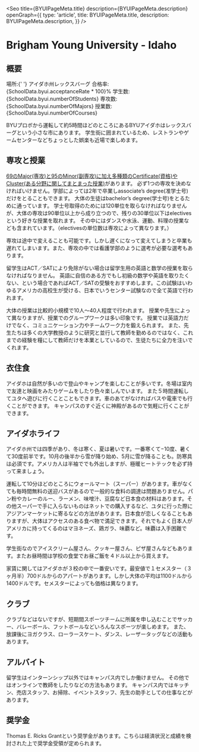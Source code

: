 
<Seo
  title={BYUIPageMeta.title}
  description={BYUIPageMeta.description}
  openGraph={{
    type: 'article',
    title: BYUIPageMeta.title,
    description: BYUIPageMeta.description,
  }}
/>


# Brigham Young University - Idaho


## 概要

<SplitPane>
  <Pane>
    <NextImage
      className='h-80'
      src={byuiLogoImage}
      alt='BYUI Logo'
      placeholder='blur'
      layout='fill'
      objectFit='scale-down'
    />
  </Pane>
  <Pane>
    <MDX.ul>
      <MDX.li>
        <span className='font-bold'>場所</span>:{' '}
        <MDX.a href='https://www.google.com/maps/place/Brigham+Young+University-Idaho/@43.814414,-111.7854437,17z/data=!3m1!4b1!4m5!3m4!1s0x53540b03dc48a5cf:0x1e5534d3c38ef412!8m2!3d43.8144101!4d-111.783255'>
          アイダホ州レックスバーグ
        </MDX.a>
      </MDX.li>
      <MDX.li><span className='font-bold'>合格率</span>: <Digit>{SchoolData.byui.acceptanceRate * 100}</Digit>%</MDX.li>
      <MDX.li><span className='font-bold'>学生数</span>: <Digit>{SchoolData.byui.numberOfStudents}</Digit></MDX.li>
      <MDX.li><span className='font-bold'>専攻数</span>: <Digit>{SchoolData.byui.numberOfMajors}</Digit></MDX.li>
      <MDX.li><span className='font-bold'>授業数</span>: <Digit>{SchoolData.byui.numberOfCourses}</Digit></MDX.li>
     </MDX.ul>
  </Pane>
</SplitPane>

BYUプロボから運転して約5時間ほどのところにあるBYUアイダホはレックスバーグという小さな市にあります。
学生街に囲まれているため、レストランやゲームセンターなどちょっとした娯楽も近場で楽しめます。


## 専攻と授業

<div className='py-8 md:float-left'>
  <PhotoViewer
    colorClass='bg-gradient-to-br from-byui to-byui-dark'
    images={[
      {
        src: byuiClassImage,
        alt: 'BYUI 授業風景',
        citation: 'https://www.byui.edu/foundations/for-students/course-requirements/fdwld101-world-foundations-i',
        placeholder: 'blur',
        layout: 'fill',
        objectFit: 'cover',
      },
    ]}
  />
</div>

[69のMajor(専攻)と95のMinor(副専攻)に加え多種類のCertificate(資格)やCluster(ある分野に関してまとまった授業)](https://www.byui.edu/catalog#/programs)があります。
必ず1つの専攻を決めなければいけません。学部によっては2年で卒業しassociate’s degree(准学士号)だけをとることもできます。
大体の生徒はbachelor’s degree(学士号)をとるために通っています。
学士号取得のためには120単位を取らなければなりませんが、大体の専攻は90単位以上から成り立つので、残りの30単位以下はelectivesという好きな授業を取れます。
その中にはダンスや水泳、運動、料理の授業なども含まれています。（electivesの単位数は専攻によって異なります。）

専攻は途中で変えることも可能です。しかし遅くになって変えてしまうと卒業も遅れてしまいます。また、専攻の中では看護学部のように選考が必要な選考もあります。

留学生はACT／SATにより免除がない場合は留学生用の英語と数学の授業を取らなければなりません。
英語に自信のある方でもし初級の数学や英語を取りたくない、という場合であればACT／SATの受験をおすすめします。この試験はいわゆるアメリカの高校生が受ける、日本でいうセンター試験なので全て英語で行われます。

大体の授業は比較的小規模で10人〜40人程度で行われます。
授業や先生によって異なりますが、授業でのグループワークは多い印象です。
授業では英語力だけでなく、コミュニケーション力やチームワーク力を鍛えられます。
また、先生たちは多くの大学教授のように研究と並行して教師を勤めるのではなく、これまでの経験を糧にして教師だけを本業としているので、生徒たちに全力を注いでくれます。


## 衣住食

<div className='py-8 md:float-left'>
  <PhotoViewer
    colorClass='bg-gradient-to-br from-byui to-byui-dark'
    images={[
      {
        src: byuiHousingImage,
        alt: 'BYUI 学生寮',
        citation: 'https://www.byui.edu/housing/centre-square/features-and-gallery',
        placeholder: 'blur',
        layout: 'fill',
        objectFit: 'cover',
      },
    ]}
  />
</div>

アイダホは自然が多いので登山やキャンプを楽しむことが多いです。冬場は室内で友達と映画をみたりゲームをしたり色々楽しんでいます。
また５時間運転してユタへ遊びに行くことこともできます。車のあてがなければバスや電車でも行くことができます。
キャンパスのすぐ近くに神殿があるので気軽に行くことができます。


## アイダホライフ

アイダホ州では四季があり、冬は寒く、夏は暑いです。一番寒くて−10度、暑くて30度前半です。10月の後半から雪が降り始め、5月に雪が降ることも。防寒具は必須です。アメリカ人は半袖ででも外出しますが、極暖ヒートテックを必ず持って来ましょう。

運転して10分ほどのところにウォールマート（スーパー）があります。車がなくても毎時間無料の送迎バスがあるので一般的な食料の調達は問題ありません。パン粉やカレーのルー、ラーメン、味噌汁、豆腐など日本食の材料はあります。その他スーパーで手に入らないものはネットでの購入するなど、ユタに行った際にアジアンマーケットに寄るなどの方法があります。日本食が恋しくなることもありますが、大体はアクセスのある食べ物で満足できます。それでもよく日本人がアメリカに持ってくるのはマヨネーズ、鶏ガラ、味覇など。味覇は入手困難です。

学生街なのでアイスクリーム屋さん、クッキー屋さん、ピザ屋さんなどもあります。またお昼時間は学校の食堂でお昼ご飯を４ドル以上から買えます。

家賃に関してはアイダホが３校の中で一番安いです。最安値で１セメスター（３ヶ月半）700ドルからのアパートがあります。しかし大体の平均は1100ドルから1400ドルです。セメスターによっても価格は異なります。


## クラブ

<div className='py-8 md:float-left'>
  <PhotoViewer
    colorClass='bg-gradient-to-br from-byui to-byui-dark'
    images={[
      {
        src: byuiFitnessImage,
        alt: 'BYUI フィットネス',
        citation: 'https://www.byui.edu/wellness-center',
        placeholder: 'blur',
        layout: 'fill',
        objectFit: 'cover',
      },
    ]}
  />
</div>

クラブなどはないですが、短期間スポーツチームに所属を申し込むことでサッカー、バレーボール、フットボールなどいろんなスポーツが楽しめます。
また、放課後にヨガクラス、ローラースケート、ダンス、レーザータッグなどの活動もあります。


## アルバイト

留学生はインターンシップ以外ではキャンパス内でしか働けません。
その他ではオンラインで教師をしたりなどの方法もあります。
キャンパス内ではキッチン、売店スタッフ、お掃除、イベントスタッフ、先生の助手としての仕事などがあります。


## 奨学金

Thomas E. Ricks Grantという奨学金があります。こちらは経済状況と成績を検討された上で奨学金受領が定められます。
